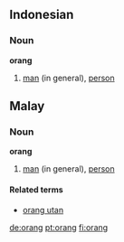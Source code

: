 ==Indonesian==
===Noun===
'''orang'''

#[[man]] (in general), [[person]]

==Malay==
===Noun===
'''orang'''

#[[man]] (in general), [[person]]

====Related terms====
*[[orang utan]]

[[de:orang]]
[[pt:orang]]
[[fi:orang]]